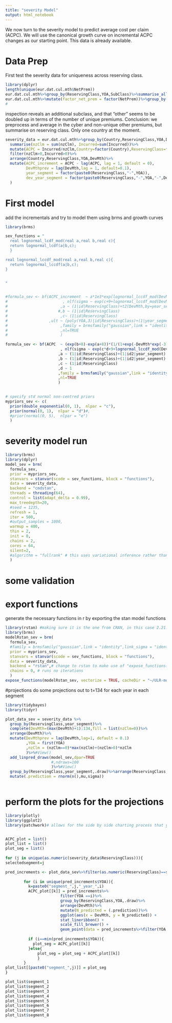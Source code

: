 ```yaml
---
title: "severity Model"
output: html_notebook
---
```


We now turn to the severity model to predict average cost per claim (ACPC). We will use the canonical growth curve on incremental ACPC changes as our starting point. This data is already available. 

# Data Prep
First test the severity data for uniqueness across reserving class.

```r
library(dplyr)
length(unique(eur.dat.cul.mth$NetPrem))
eur.dat.cul.mth%>%group_by(ReservingClass,YOA,SubClass)%>%summarise_all(last)%>%length()# length not the same
eur.dat.cul.mth%>%mutate(factor_net_prem = factor(NetPrem))%>%group_by(factor_net_prem)%>%summarise_all(last)%>%arrange(ReservingClass,YOA)%>%View()
# 
```

inspection reveals an additional subclass, and that "other" seems to be doubled up in terms of the number of unique premiums.
Conclusion: we preprocess and average in the cyber and non-unique other premiums, but summarise on reserving class. Only one country at the moment.

```r
severity_data = eur.dat.cul.mth%>%group_by(Country,ReservingClass,YOA,DevMth)%>%
  summarise(nzClm = sum(nzClm), Incurred=sum(Incurred))%>%
  mutate(ACPC = Incurred/nzClm,Country=factor(Country),ReservingClass=factor(ReservingClass))%>%
  filter(nzClm>0,Incurred>0)%>%
  arrange(Country,ReservingClass,YOA,DevMth)%>%
  mutate(ACPC_increment = ACPC - lag(ACPC, lag = 1, default = 0), 
         DevMthprev = lag(DevMth,lag = 1, default=0.1),
         year_segment = factor(paste0(ReservingClass,"-",YOA)),
         dev_year_segment = factor(paste0(ReservingClass,"-",YOA,"-",DevMth))
  )
```
# First model
add the incrementals and try to model them using brms and growth curves
```r
library(brms)

sev_functions = "
  real lognormal_lcdf_mod(real a,real b,real c){
  return lognormal_lcdf(a|b,c);
  }

real lognormal_lccdf_mod(real a,real b,real c){
  return lognormal_lccdf(a|b,c);
}


"


#formula_sev <- bf(ACPC_increment  ~ a*1e3*exp(lognormal_lccdf_mod(DevMth,4,0.4))+ult*1e3
#                        , nlf(sigma ~ exp(c+9+lognormal_lccdf_mod(DevMth,4,0.4)-0.5*log(nzClm)) )
#                       ,a ~ (1|id|ReservingClass)+t2(DevMth,by=year_segment)
#                      #,b ~ (1|id|ReservingClass)
#                       ,c~ (1|id|ReservingClass)
#                  ,ult ~ (poly(YOA,3)|id|ReservingClass)+(1|year_segment)
#                       ,family = brmsfamily("gaussian",link = "identity",link_sigma = "identity")
#                       ,nl=TRUE
#                       )

formula_sev <- bf(ACPC  ~ (exp(b+8)-exp(a+8))*(1/(1+exp(-DevMth*exp(-3)))-0.5)*2+exp(a+8) #-(exp(b+8)-exp(a+8))*10*(1/(1+exp(-DevMthprev*exp(-3)))-0.5)*2# logistic incremental
                        , nlf(sigma ~ exp(c*d+9+lognormal_lccdf_mod(DevMth,4,0.4)-0.5*log(nzClm)) )
                       ,a ~ (1|id|ReservingClass)+(1|id2|year_segment) #starting ACPC
                       ,b ~ (1|id|ReservingClass)+(1|id2|year_segment) # ending ACPC
                       ,c ~ (1|id|ReservingClass)
                       ,d ~ 1
                       ,family = brmsfamily("gaussian",link = "identity",link_sigma = "identity")
                       ,nl=TRUE
                       )
                                

# specify std normal non-centred priors
mypriors_sev <- c(
  prior(double_exponential(0, 1),  nlpar = "c"),
  prior(normal(0, 1),  nlpar = "d")#,
  #prior(normal(0, 5),  nlpar = "e")
  )
```

# severity model run

```r
library(brms)
library(dplyr)
model_sev = brm(
  formula_sev,
  prior = mypriors_sev,
  stanvars = stanvar(scode = sev_functions, block = "functions"),
  data = severity_data, 
  backend = "cmdstan",
  threads = threading(64),
  control = list(adapt_delta = 0.99),
  max_treedepth=20,
  #seed = 1235,
  refresh = 1,
  iter = 500, 
  #output_samples = 1000,
  warmup = 400,
  thin = 2,
  init = 0,
  chains = 2, 
  cores = 64,
  silent=2,
  #algorithm = "fullrank" # this uses variational inference rather than mcmc
  )
```

# some validation 

# export functions
generate the necessary functions in r by exporting the stan model functions

```r
library(rstan) #making sure it is the one from CRAN, in this case 2.21.3 which is quite old but works for this
library(brms)
modelRstan_sev = brm(
  formula_sev,
  #family = brmsfamily("gaussian",link = "identity",link_sigma = "identity"),
  prior = mypriors_sev,
  stanvars = stanvar(scode = sev_functions, block = "functions"),
  data = severity_data,
  backend = "rstan",# change to rstan to make use of "expose_functions()"
  chains = 0, # runs no iterations
  )
expose_functions(modelRstan_sev, vectorize = TRUE, cacheDir = "~/ULR-model")
```

#projections
do some projections out to t=134 for each year in each segment


```r
library(tidybayes)
library(tidyr)

plot_data_sev = severity_data %>% 
  group_by(ReservingClass,year_segment)%>%
  complete(DevMth=(max(DevMth)+1):134,fill = list(nzClm=0))%>% 
  arrange(DevMth)%>%
  mutate(DevMthprev = lag(DevMth,lag=1, default = 0.1)
         ,YOA = first(YOA)
         ,nzClm = (nzClm==0)*max(nzClm)+(nzClm>0)*nzClm
         )%>%#View()
  add_linpred_draws(model_sev,dpar=TRUE
                    #,ndraws=100
                    )%>%#View()
  group_by(ReservingClass,year_segment,.draw)%>%arrange(ReservingClass,year_segment,.draw,DevMth)%>%
  mutate(.prediction = rnorm(n(),mu,sigma))
  

```

# perform the plots for the projections

```r
library(plotly)
library(ggplot2)
library(patchwork)# allows for the side by side charting process that you see below


ACPC_plot = list()
plot_list = list()
plot_seg = list()
              
for (j in unique(as.numeric(severity_data$ReservingClass))){
selectedsegment=j

pred_increments <- plot_data_sev%>%filter(as.numeric(ReservingClass)==selectedsegment)
                         
        for (i in unique(pred_increments$YOA)){
          k=paste0("segment_",j,"_year_",i)
          ACPC_plot[[k]] = pred_increments%>%
                        filter(YOA ==i)%>%
                        group_by(ReservingClass,YOA,.draw)%>%
                        arrange(DevMth)%>%
                        mutate(N_predicted = (.prediction))%>%
                        ggplot(aes(x = DevMth, y = N_predicted)) +
                        stat_lineribbon() +
                        scale_fill_brewer() +
                        geom_point(data = pred_increments%>%filter(YOA ==(i),.draw==1), aes(DevMth, ACPC))
          
          if (i==min(pred_increments$YOA)){ 
            plot_seg = ACPC_plot[[k]] 
          }else{ 
              plot_seg = plot_seg + ACPC_plot[[k]]
              }
        }
plot_list[[paste0("segment_",j)]] = plot_seg
}

plot_list$segment_1
plot_list$segment_2
plot_list$segment_3
plot_list$segment_4
plot_list$segment_5
plot_list$segment_6
plot_list$segment_7
plot_list$segment_8


```